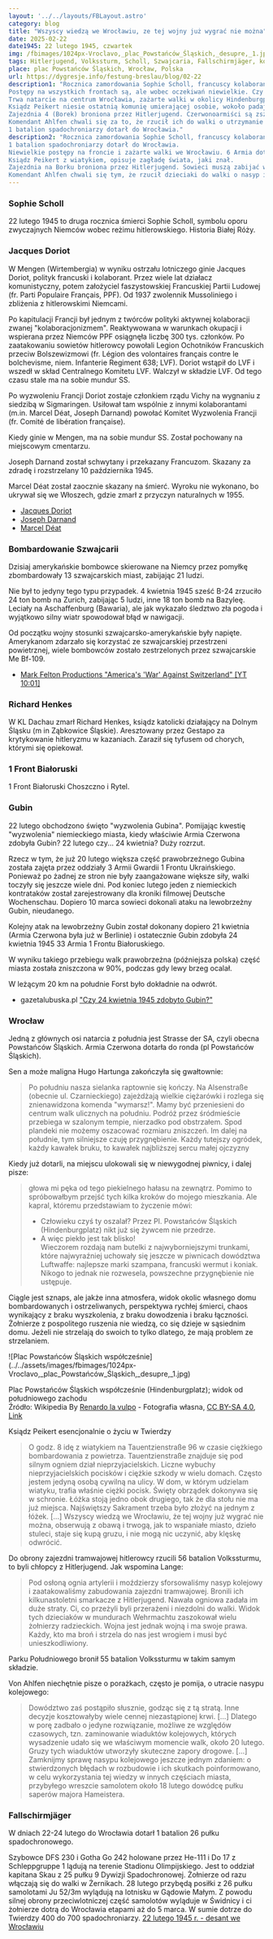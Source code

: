 ```yaml
---
layout: '../../layouts/FBLayout.astro'
category: blog
title: "Wszyscy wiedzą we Wrocławiu, ze tej wojny już wygrać nie można"
date: 2025-02-22
date1945: 22 lutego 1945, czwartek
img: /fbimages/1024px-Vroclavo,_plac_Powstańców_Śląskich,_desupre,_1.jpg
tags: Hitlerjugend, Volkssturm, Scholl, Szwajcaria, Fallschirmjäger, kolaboracja, Francja, Sophie Scholl
place: plac Powstańców Śląskich, Wrocław, Polska
url: https://dygresje.info/festung-breslau/blog/02-22
description1: "Rocznica zamordowania Sophie Scholl, francuscy kolaboranci i bombardowanie... Szwajcarii oraz kiedy właściwie zdobyto Gubin?
Postępy na wszystkich frontach są, ale wobec oczekiwań niewielkie. Czy ktoś jeszcze pamięta, że Wrocław miał paść w cztery dni?
Trwa natarcie na centrum Wrocławia, zażarte walki w okolicy Hindenburgplatz / pl Powstańców Śląskich.
Ksiądz Peikert niesie ostatnią komunię umierającej osobie, wokoło padają bomby. Umierający i jego rodzina czekają w piwnicy.
Zajezdnia 4 (Borek) broniona przez Hitlerjugend. Czerwonoarmiści są zszokowani widokiem chłopców biorących udział w bitwie, ale muszą strzelać do wszystkich uzbrojonych ludzi. 
Komendant Ahlfen chwali się za to, że rzucił ich do walki o utrzymanie nasypu i równocześnie za to, że poddał nasyp.
1 batalion spadochroniarzy dotarł do Wrocławia."
description2: "Rocznica zamordowania Sophie Scholl, francuscy kolaboranci i bombardowanie... Szwajcarii oraz kiedy właściwie zdobyto Gubin?
1 batalion spadochroniarzy dotarł do Wrocławia.
Niewielkie postępy na froncie i zażarte walki we Wrocławiu. 6 Armia dotarła do Hindenburgplatz / pl Powstańców Śląskich.
Ksiądz Peikert z wiatykiem, opisuje zagładę świata, jaki znał.
Zajezdnia na Borku broniona przez Hitlerjugend. Sowieci muszą zabijać wszystkich, którzy do nich strzelają, wiele widzieli, ale 16-letni chłopcy w mundurach są zaskoczeniem.
Komendant Ahlfen chwali się tym, że rzucił dzieciaki do walki o nasyp i jednocześnie tym, że poddał nasyp."
---
```



### Sophie Scholl

22 lutego 1945 to druga rocznica śmierci Sophie Scholl, symbolu oporu zwyczajnych Niemców wobec reżimu hitlerowskiego. Historia Białej Róży. 

<SeeAlso txt="Sophie Scholl (1921-43)" url="/festung-breslau/article/sophie-scholl" />

### Jacques Doriot

W Mengen (Wirtembergia) w wyniku ostrzału lotniczego ginie Jacques Doriot, polityk francuski i kolaborant. Przez wiele lat działacz komunistyczny, potem założyciel faszystowskiej Francuskiej Partii Ludowej (fr. Parti Populaire Français, PPF). Od 1937 zwolennik Mussoliniego i zbliżenia z hitlerowskimi Niemcami.

Po kapitulacji Francji był jednym z twórców polityki aktywnej kolaboracji zwanej "kolaboracjonizmem". Reaktywowana w warunkach okupacji i wspierana przez Niemców PPF osiągnęła liczbę 300 tys. członków. Po zaatakowaniu sowietów hitlerowcy powołali Legion Ochotników Francuskich przeciw Bolszewizmowi (fr. Légion des volontaires français contre le bolchevisme, niem. Infanterie Regiment 638; LVF). Doriot wstąpił do LVF i wszedł w skład Centralnego Komitetu LVF. Walczył w składzie LVF. Od tego czasu stale ma na sobie mundur SS.

Po wyzwoleniu Francji Doriot zostaje członkiem rządu Vichy na wygnaniu z siedzibą w Sigmaringen. Usiłował tam wspólnie z innymi kolaborantami (m.in. Marcel Déat, Joseph Darnand) powołać Komitet Wyzwolenia Francji (fr. Comité de libération française).

Kiedy ginie w Mengen, ma na sobie mundur SS. Został pochowany na miejscowym cmentarzu.

Joseph Darnand został schwytany i przekazany Francuzom. Skazany za zdradę i rozstrzelany 10 października 1945.

Marcel Déat został zaocznie skazany na śmierć. Wyroku nie wykonano, bo ukrywał się we Włoszech, gdzie zmarł z przyczyn naturalnych w 1955.

- [Jacques Doriot](https://fr.wikipedia.org/wiki/Jacques_Doriot)
- [Joseph Darnand](https://fr.wikipedia.org/wiki/Joseph_Darnand)
- [Marcel Déat](https://pl.wikipedia.org/wiki/Marcel_D%C3%A9at)

### Bombardowanie Szwajcarii

Dzisiaj amerykańskie bombowce skierowane na Niemcy przez pomyłkę zbombardowały 13 szwajcarskich miast, zabijając 21 ludzi.

Nie był to jedyny tego typu przypadek. 4 kwietnia 1945 sześć B-24 zrzuciło 24 ton bomb na Zurich, zabijając 5 ludzi, inne 18 ton bomb na Bazyleę. Leciały na Aschaffenburg (Bawaria), ale jak wykazało śledztwo zła pogoda i wyjątkowo silny wiatr spowodował błąd w nawigacji.

Od początku wojny stosunki szwajcarsko-amerykańskie były napięte. Amerykanom zdarzało się korzystać ze szwajcarskiej przestrzeni powietrznej, wiele bombowców zostało zestrzelonych przez szwajcarskie Me Bf-109.

- [Mark Felton Productions "America's 'War' Against Switzerland" [YT 10:01]](https://www.youtube.com/watch?v=FILxoQyKzDg)

### Richard Henkes

W KL Dachau zmarł Richard Henkes, ksiądz katolicki działający na Dolnym Śląsku (m in Ząbkowice Śląskie). Aresztowany przez Gestapo za krytykowanie hitleryzmu w kazaniach. Zaraził się tyfusem od chorych, którymi się opiekował.

### 1 Front Białoruski

1 Front Białoruski Choszczno i Rytel.

### Gubin

22 lutego obchodzono święto "wyzwolenia Gubina". Pomijając kwestię "wyzwolenia" niemieckiego miasta, kiedy właściwie Armia Czerwona zdobyła Gubin? 22 lutego czy... 24 kwietnia? Duży rozrzut.

Rzecz w tym, że już 20 lutego większa część prawobrzeżnego Gubina została zajęta przez oddziały 3 Armii Gwardii 1 Frontu Ukraińskiego. Ponieważ po żadnej ze stron nie były zaangażowane większe siły, walki toczyły się jeszcze wiele dni. Pod koniec lutego jeden z niemieckich kontrataków został zarejestrowany dla kroniki filmowej Deutsche Wochenschau. Dopiero 10 marca sowieci dokonali ataku na lewobrzeżny Gubin, nieudanego.

Kolejny atak na lewobrzeżny Gubin został dokonany dopiero 21 kwietnia (Armia Czerwona była już w Berlinie) i ostatecznie Gubin zdobyła 24 kwietnia 1945 33 Armia 1 Frontu Białoruskiego.

W wyniku takiego przebiegu walk prawobrzeżna (późniejsza polska) część miasta została zniszczona w 90%, podczas gdy lewy brzeg ocalał.

W leżącym 20 km na południe Forst było dokładnie na odwrót.

- gazetalubuska.pl ["Czy 24 kwietnia 1945 zdobyto Gubin?"](https://gazetalubuska.pl/czy-24-kwietnia-1945-zdobyto-gubin/ar/7850653)

### Wrocław

Jedną z głównych osi natarcia z południa jest Strasse der SA, czyli obecna Powstańców Śląskich. Armia Czerwona dotarła do ronda (pl Powstańców Śląskich).

Sen a może maligna Hugo Hartunga zakończyła się gwałtownie:
>Po południu nasza sielanka raptownie się kończy. Na Alsenstraße (obecnie ul. Czarnieckiego) zajeżdżają wielkie ciężarówki i rozlega się znienawidzona komenda "wymarsz!". Mamy być przeniesieni do centrum walk ulicznych na południu. Podróż przez śródmieście przebiega w szalonym tempie, nierzadko pod obstrzałem. Spod plandeki nie możemy oszacować rozmiaru zniszczeń. Im dalej na południe, tym silniejsze czuję przygnębienie. Każdy tutejszy ogródek, każdy kawałek bruku, to kawałek najbliższej sercu małej ojczyzny

Kiedy już dotarli, na miejscu ulokowali się w niewygodnej piwnicy, i dalej pisze:
>głowa mi pęka od tego piekielnego hałasu na zewnątrz. Pomimo to spróbowałbym przejść tych kilka kroków do mojego mieszkania. Ale kapral, któremu przedstawiam to życzenie mówi:<br />
>- Człowieku czyś ty oszalał? Przez Pl. Powstańców Śląskich (Hindenburgplatz) nikt już się żywcem nie przedrze.
>- A więc piekło jest tak blisko!<br />
>Wieczorem rozdają nam butelki z najwyborniejszymi trunkami, które najwyraźniej uchowały się jeszcze w piwnicach dowództwa Luftwaffe: najlepsze marki szampana, francuski wermut i koniak. Nikogo to jednak nie rozwesela, powszechne przygnębienie nie ustępuje.

Ciągle jest sznaps, ale jakże inna atmosfera, widok okolic własnego domu bombardowanych i ostrzeliwanych, perspektywa rychłej śmierci, chaos wynikający z braku wyszkolenia, z braku dowodzenia i braku łączności. Żołnierze z pospolitego ruszenia nie wiedzą, co się dzieje w sąsiednim domu. Jeżeli nie strzelają do swoich to tylko dlatego, że mają problem ze strzelaniem.

<FBBoxImageWrapper>
![Plac Powstańców Śląskich współcześnie](../../assets/images/fbimages/1024px-Vroclavo,_plac_Powstańców_Śląskich,_desupre,_1.jpg)

Plac Powstańców Śląskich współcześnie (Hindenburgplatz); widok od południowego zachodu<br />
Źródło: Wikipedia By [Renardo la vulpo](https://commons.wikimedia.org/wiki/User:Renardo_la_vulpo) - Fotografia własna, [CC BY-SA 4.0](https://creativecommons.org/licenses/by-sa/4.0), [Link](https://commons.wikimedia.org/w/index.php?curid=59701768)
</FBBoxImageWrapper>

Ksiądz Peikert esencjonalnie o życiu w Twierdzy
>O godz. 8 idę z wiatykiem na Tauentzienstraße 96 w czasie ciężkiego bombardowania z powietrza. Tauentzienstraße znajduje się pod silnym ogniem dział nieprzyjacielskich. Liczne wybuchy nieprzyjacielskich pocisków i ciężkie szkody w wielu domach. Często jestem jedyną osobą cywilną na ulicy. W dom, w którym udzielam wiatyku, trafia właśnie ciężki pocisk. Święty obrządek dokonywa się w schronie. Łóżka stoją jedno obok drugiego, tak że dla stołu nie ma już miejsca. Najświętszy Sakrament trzeba było złożyć na jednym z łóżek. [...] Wszyscy wiedzą we Wrocławiu, że tej wojny już wygrać nie można, obserwują z obawą i trwogą, jak to wspaniałe miasto, dzieło stuleci, staje się kupą gruzu, i nie mogą nic uczynić, aby klęskę odwrócić.

Do obrony zajezdni tramwajowej hitlerowcy rzucili 56 batalion Volkssturmu, to byli chłopcy z Hitlerjugend. Jak wspomina Lange:
>Pod osłoną ognia artylerii i moździerzy sforsowaliśmy nasyp kolejowy i zaatakowaliśmy zabudowania zajezdni tramwajowej. Bronili ich kilkunastoletni smarkacze z Hitlerjugend. Nawała ogniowa zadała im duże straty. Ci, co przeżyli byli przerażeni i niezdolni do walki. Widok tych dzieciaków w mundurach Wehrmachtu zaszokował wielu żołnierzy radzieckich. Wojna jest jednak wojną i ma swoje prawa. Każdy, kto ma broń i strzela do nas jest wrogiem i musi być unieszkodliwiony.

Parku Południowego bronił 55 batalion Volkssturmu w takim samym składzie.

Von Ahlfen niechętnie pisze o porażkach, często je pomija, o utracie nasypu kolejowego:
>Dowództwo zaś postąpiło słusznie, godząc się z tą stratą. Inne decyzje kosztowałyby wiele cennej niezastąpionej krwi. [...] Dlatego w porę zadbało o jedyne rozwiązanie, możliwe ze względów czasowych, tzn. zaminowanie wiaduktów kolejowych, których wysadzenie udało się we właściwym momencie walk, około 20 lutego. Gruzy tych wiaduktów utworzyły skuteczne zapory drogowe. [...] Zamknijmy sprawę nasypu kolejowego jeszcze jednym zdaniem: o stwierdzonych błędach w rozbudowie i ich skutkach poinformowano, w celu wykorzystania tej wiedzy w innych częściach miasta, przybyłego wreszcie samolotem około 18 lutego dowódcę pułku saperów majora Hameistera.

### Fallschirmjäger

W dniach 22-24 lutego do Wrocławia dotarł 1 batalion 26 pułku spadochronowego.

Szybowce DFS 230 i Gotha Go 242 holowane przez He-111 i Do 17 z Schleppgruppe 1 lądują na terenie Stadionu Olimpijskiego. Jest to oddział kapitana Skau z 25 pułku 9 Dywizji Spadochronowej. Żołnierze od razu włączają się do walki w Żernikach. 28 lutego przybędą posiłki z 26 pułku samolotami Ju 52/3m wylądują na lotnisku w Gądowie Małym. Z powodu silnej obrony przeciwlotniczej część samolotów wyląduje w Świdnicy i ci żołnierze dotrą do Wrocławia etapami aż do 5 marca. W sumie dotrze do Twierdzy 400 do 700 spadochroniarzy. [22 lutego 1945 r. - desant we Wrocławiu](https://www.facebook.com/groups/HistoriaNaKazdyDzien/permalink/3369315703137263/)